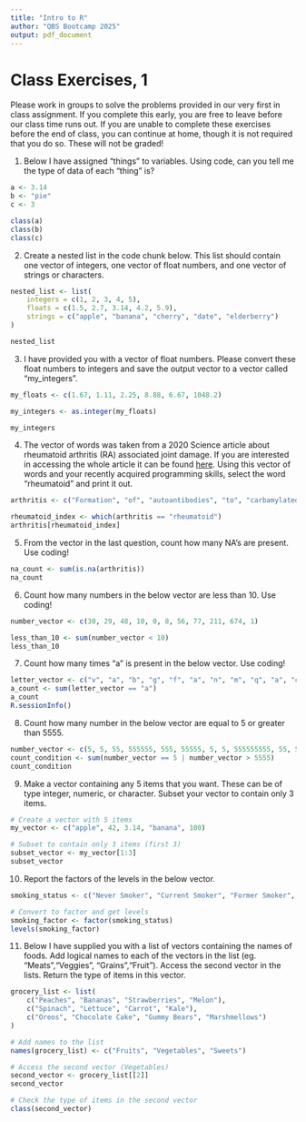 ```yaml
---
title: "Intro to R"
author: "QBS Bootcamp 2025"
output: pdf_document
---
```


# Class Exercises, 1

Please work in groups to solve the problems provided in our very first in class assignment. If you complete this early, you are free to leave before our class time runs out. If you are unable to complete these exercises before the end of class, you can continue at home, though it is not required that you do so. These will not be graded!

1) Below I have assigned "things" to variables. Using code, can you tell me the type of data of each "thing" is?
```r
a <- 3.14
b <- "pie"
c <- 3

class(a)
class(b)
class(c)
```

2) Create a nested list in the code chunk below. This list should contain one vector of integers, one vector of float numbers, and one vector of strings or characters.
```r
nested_list <- list(
    integers = c(1, 2, 3, 4, 5),
    floats = c(1.5, 2.7, 3.14, 4.2, 5.9),
    strings = c("apple", "banana", "cherry", "date", "elderberry")
)

nested_list
```

3) I have provided you with a vector of float numbers. Please convert these float numbers to integers and save the output vector to a vector called "my_integers".
```r
my_floats <- c(1.67, 1.11, 2.25, 8.88, 6.67, 1048.2)

my_integers <- as.integer(my_floats)

my_integers
```

4) The vector of words was taken from a 2020 Science article about rheumatoid arthritis (RA) associated joint damage. If you are interested in accessing the whole article it can be found [here](https://www.science.org/doi/10.1126/sciadv.abd2688). Using this vector of words and your recently acquired programming skills, select the word "rheumatoid" and print it out.

```r
arthritis <- c("Formation", "of", "autoantibodies", "to", "carbamylated", "proteins", "(anti-CarP)", "is", "considered", "detrimental", "in", "the", "prognosis", "of", "erosive", "rheumatoid", "arthritis", "(RA).", "The", "source", "of", "carbamylated", "antigens", "and", "the", "mechanisms", "by", "which", "anti-CarP", "antibodies", "promote", "bone", "erosion", "in", "RA", "remain", "unknown.", NA, "Here,", "we", "find", "that", "neutrophil", "extracellular", "traps", "(NETs)", "externalize", "carbamylated", "proteins", "and", "that", "RA", "subjects", "develop", "autoantibodies", "against", "carbamylated", "NET", "(cNET)", "antigens", "that,", "in", "turn,", "correlate", "with", "levels", "of", "anti-CarP.", "Transgenic", "mice", "expressing", "the", "human", "RA", "shared", "epitope", "(HLADRB1*", "04:01)", "immunized", "with", "cNETs", "develop", "antibodies", "to", "citrullinated", "and", NA, "carbamylated", "proteins.", "Furthermore,", "anti–carbamylated", "histone", "antibodies", "correlate", "with", "radiographic", "bone", "erosion", "in", "RA", "subjects.", "Moreover,", "anti–carbamylated", "histone–immunoglobulin", "G", "immune", "complexes", "promote", "osteoclast", "differentiation", "and", "potentiate", "osteoclast-mediated", NA, "matrix", "resorption.", "These", "results", "demonstrate", "that", "carbamylated", "proteins", "present", "in", "NETs", "enhance", "pathogenic", "immune", "responses", "and", "bone", "destruction,", "which", "may", "explain", "the", "association", "between", "anti-CarP", "and", "erosive", NA, "arthritis", "in", "RA.")

rheumatoid_index <- which(arthritis == "rheumatoid")
arthritis[rheumatoid_index]
```

5) From the vector in the last question, count how many NA's are present. Use coding!
```r
na_count <- sum(is.na(arthritis))
na_count
```

6) Count how many numbers in the below vector are less than 10. Use coding!
```r
number_vector <- c(30, 29, 48, 10, 0, 8, 56, 77, 211, 674, 1)

less_than_10 <- sum(number_vector < 10)
less_than_10
```

7) Count how many times "a" is present in the below vector. Use coding!
```r
letter_vector <- c("v", "a", "b", "g", "f", "a", "n", "m", "q", "a", "c", "w", "w", "i", "e", "y")
a_count <- sum(letter_vector == "a")
a_count
R.sessionInfo()
```

8) Count how many number in the below vector are equal to 5 or greater than 5555.
```r
number_vector <- c(5, 5, 55, 555555, 555, 55555, 5, 5, 555555555, 55, 55, 555, 5, 5, 55555555, 5, 55, 5, 5555, 5, 555, 5555)
count_condition <- sum(number_vector == 5 | number_vector > 5555)
count_condition
```

9) Make a vector containing any 5 items that you want. These can be of type integer, numeric, or character. Subset your vector to contain only 3 items.
```r
# Create a vector with 5 items
my_vector <- c("apple", 42, 3.14, "banana", 100)

# Subset to contain only 3 items (first 3)
subset_vector <- my_vector[1:3]
subset_vector
```

10) Report the factors of the levels in the below vector.
```r
smoking_status <- c("Never Smoker", "Current Smoker", "Former Smoker", "Former Smoker", "Never Smoker", "Never Smoker", "Never Smoker", "Current Smoker", "Former Smoker", "Former Smoker")

# Convert to factor and get levels
smoking_factor <- factor(smoking_status)
levels(smoking_factor)
```

11) Below I have supplied you with a list of vectors containing the names of foods. Add logical names to each of the vectors in the list (eg. "Meats","Veggies", "Grains","Fruit"). Access the second vector in the lists. Return the type of items in this vector.
```r
grocery_list <- list(
    c("Peaches", "Bananas", "Strawberries", "Melon"),
    c("Spinach", "Lettuce", "Carrot", "Kale"),
    c("Oreos", "Chocolate Cake", "Gummy Bears", "Marshmellows")
)

# Add names to the list
names(grocery_list) <- c("Fruits", "Vegetables", "Sweets")

# Access the second vector (Vegetables)
second_vector <- grocery_list[[2]]
second_vector

# Check the type of items in the second vector
class(second_vector)
```